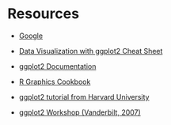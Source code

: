 # Resources

- [Google](http://www.google.com)

- [Data Visualization with ggplot2 Cheat Sheet](https://www.rstudio.com/wp-content/uploads/2015/03/ggplot2-cheatsheet.pdf)
- [ggplot2 Documentation](http://docs.ggplot2.org)

- [R Graphics Cookbook](https://ase.tufts.edu/bugs/guide/assets/R%20Graphics%20Cookbook.pdf)
- [ggplot2 tutorial from Harvard University](http://tutorials.iq.harvard.edu/R/Rgraphics/Rgraphics.html)
- [ggplot2 Workshop (Vanderbilt, 2007)](http://ggplot2.org/resources/2007-vanderbilt.pdf)
